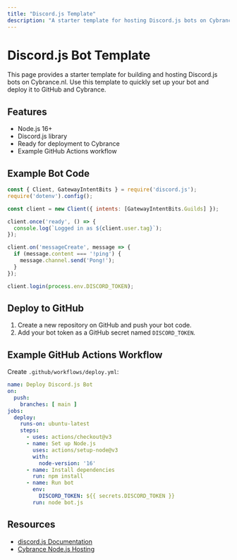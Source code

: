 ```yaml
---
title: "Discord.js Template"
description: "A starter template for hosting Discord.js bots on Cybrance.nl"
---
```


# Discord.js Bot Template

This page provides a starter template for building and hosting Discord.js bots on Cybrance.nl. Use this template to quickly set up your bot and deploy it to GitHub and Cybrance.

## Features
- Node.js 16+
- Discord.js library
- Ready for deployment to Cybrance
- Example GitHub Actions workflow

## Example Bot Code
```js
const { Client, GatewayIntentBits } = require('discord.js');
require('dotenv').config();

const client = new Client({ intents: [GatewayIntentBits.Guilds] });

client.once('ready', () => {
  console.log(`Logged in as ${client.user.tag}`);
});

client.on('messageCreate', message => {
  if (message.content === '!ping') {
    message.channel.send('Pong!');
  }
});

client.login(process.env.DISCORD_TOKEN);
```

## Deploy to GitHub
1. Create a new repository on GitHub and push your bot code.
2. Add your bot token as a GitHub secret named `DISCORD_TOKEN`.

## Example GitHub Actions Workflow
Create `.github/workflows/deploy.yml`:
```yaml
name: Deploy Discord.js Bot
on:
  push:
    branches: [ main ]
jobs:
  deploy:
    runs-on: ubuntu-latest
    steps:
      - uses: actions/checkout@v3
      - name: Set up Node.js
        uses: actions/setup-node@v3
        with:
          node-version: '16'
      - name: Install dependencies
        run: npm install
      - name: Run bot
        env:
          DISCORD_TOKEN: ${{ secrets.DISCORD_TOKEN }}
        run: node bot.js
```

## Resources
- [discord.js Documentation](https://discord.js.org/#/docs/main/stable/general/welcome)
- [Cybrance Node.js Hosting](https://cybrance.nl)
